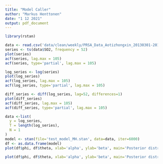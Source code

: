 ```yaml
---
title: "Model Caller"
author: "Markus Henttonen"
date: "1 12 2021"
output: pdf_document
---
```


```r
library(rstan)
```

```r
data <- read.csv('data/clean/weekly/PRSA_Data_Aotizhongxin_20130301-20170228.csv')
series <- ts(data$SO2, frequency = 52)
plot(series)
acf(series, lag.max = 105)
acf(series, type='partial', lag.max = 105)
```

```r
log_series <- log(series)
plot(log_series)
acf(log_series, lag.max = 105)
acf(log_series, type='partial', lag.max = 105)
```

```r
diff_series <- diff(log_series, lag=52, differences=1)
plot(diff_series)
acf(diff_series, lag.max = 105)
acf(diff_series, type='partial', lag.max = 105)
```

```r
data <-list(
  y = log_series,
  T = length(log_series),
  N = 1
)
model <- stan(file='test_model_MH.stan', data=data, iter=6000)
df <- as.data.frame(model)
plot(df$phi, df$theta, xlab='alpha', ylab='beta', main='Posterior distribution')
```





```r
plot(df$phi, df$theta, xlab='alpha', ylab='beta', main='Posterior distribution')

```









































